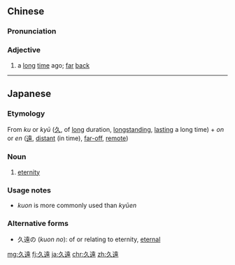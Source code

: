 {{also|久远}}
==Chinese==
{{zh-forms|s=久远}}

===Pronunciation===
{{zh-pron
|m=jiǔyuǎn
|c=gau2 jyun5
|h=pfs=kiú-yén
|cat=a
}}

===Adjective===
{{zh-adj}}

# a [[long]] [[time]] ago; [[far]] [[back]]

----

==Japanese==
{{ja-kanjitab|く|おん|sort=くおん}}

===Etymology===
From ''ku'' or ''kyū'' ([[久]], of [[long]] duration, [[longstanding]], [[lasting]] a long time) + ''on'' or ''en'' ([[遠]], [[distant]] (in time), [[far-off]], [[remote]])

===Noun===
{{ja-noun|くおん}}

{{ja-noun|きゅうえん}}

# [[eternity]]

===Usage notes===
* ''kuon'' is more commonly used than ''kyūen''

===Alternative forms===
* 久遠の (''kuon no''): of or relating to eternity, [[eternal]]

[[mg:久遠]]
[[fj:久遠]]
[[ja:久遠]]
[[chr:久遠]]
[[zh:久遠]]